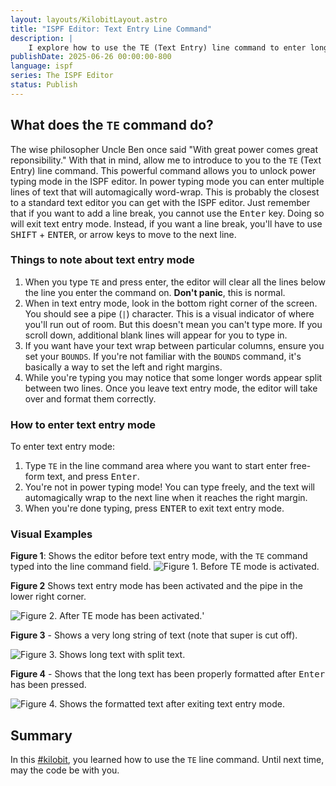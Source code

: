 ```yaml
---
layout: layouts/KilobitLayout.astro
title: "ISPF Editor: Text Entry Line Command"
description: |
    I explore how to use the TE (Text Entry) line command to enter long strings of text in the ISPF editor.
publishDate: 2025-06-26 00:00:00-800
language: ispf
series: The ISPF Editor
status: Publish
---
```


## What does the `TE` command do?
The wise philosopher Uncle Ben once said "With great power comes great reponsibility." With that in mind, allow me to introduce to you to the `TE` (Text Entry) line command. This powerful command allows you to unlock power typing mode in the ISPF editor. In power typing mode you can enter multiple lines of text that will automagically word-wrap. This is probably the closest to a standard text editor you can get with the ISPF editor. Just remember that if you want to add a line break, you cannot use the <kbd>Enter</kbd> key. Doing so will exit text entry mode. Instead, if you want a line break, you'll have to use <kbd>SHIFT</kbd> + <kbd>ENTER</kbd>, or arrow keys to move to the next line.

### Things to note about text entry mode
1. When you type `TE` and press enter, the editor will clear all the lines below the line you enter the command on. **Don't panic**, this is normal.
2. When in text entry mode, look in the bottom right corner of the screen. You should see a pipe (`|`) character. This is a visual indicator of where you'll run out of room. But this doesn't mean you can't type more. If you scroll down, additional blank lines will appear for you to type in. 
3. If you want have your text wrap between particular columns, ensure you set your `BOUNDS`. If you're not familiar with the `BOUNDS` command, it's basically a way to set the left and right margins.
4. While you're typing you may notice that some longer words appear split between two lines. Once you leave text entry mode, the editor will take over and format them correctly.

### How to enter text entry mode
To enter text entry mode:
1. Type `TE` in the line command area where you want to start enter free-form text, and press <kbd>Enter</kbd>.
2. You're not in power typing mode! You can type freely, and the text will automagically wrap to the next line when it reaches the right margin. 
3. When you're done typing, press <kbd>ENTER</kbd> to exit text entry mode.

### Visual Examples
**Figure 1**: Shows the editor before text entry mode, with the `TE` command typed into the line command field.
![Figure 1. Before TE mode is activated.](assets/images/kilobits/text-entry-mode-01.png)

**Figure 2** Shows text entry mode has been activated and the pipe in the lower right corner.

![Figure 2. After TE mode has been activated.](assets/images/kilobits/text-entry-mode-02.png)'

**Figure 3** - Shows a very long string of text (note that super is cut off).

![Figure 3. Shows long text with split text.](assets/images/kilobits/text-entry-mode-03.png)

**Figure 4** - Shows that the long text has been properly formatted after <kbd>Enter</kbd> has been pressed.

![Figure 4. Shows the formatted text after exiting text entry mode.](assets/images/kilobits/text-entry-mode-04.png)

## Summary
In this [#kilobit](/kilobits), you learned how to use the `TE` line command. Until next time, may the code be with you.
